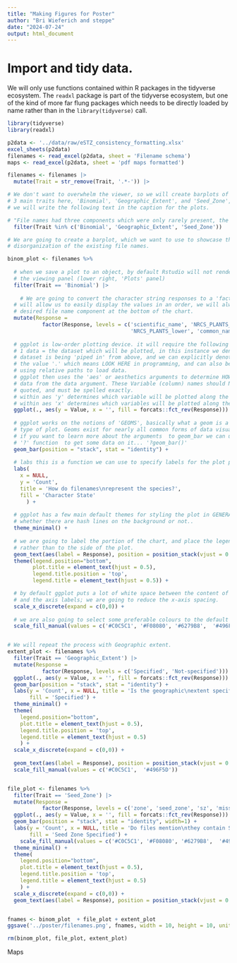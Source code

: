 ```yaml
---
title: "Making Figures for Poster"
author: "Bri Wieferich and steppe"
date: "2024-07-24"
output: html_document
---
```


# Import and tidy data. 

We will only use functions contained within R packages in the tidyverse ecosystem. 
The `readxl` package is part of the tidyverse ecosystem, but one of the kind of more
far flung packages which needs to be directly loaded by name rather than in the
`library(tidyverse)` call. 
```r
library(tidyverse)
library(readxl)
```

```r
p2data <- '../data/raw/eSTZ_consistency_formatting.xlsx'
excel_sheets(p2data)
filenames <- read_excel(p2data, sheet = 'Filename schema')
maps <- read_excel(p2data, sheet = 'pdf maps formatted')
```

```r

filenames <- filenames |> 
  mutate(Trait = str_remove(Trait, '.*-')) |>

# We don't want to overwhelm the viewer, so we will create barplots of just 
# 3 main traits here, 'Binomial', 'Geographic_Extent', and 'Seed_Zone', 
# we will write the following text in the caption for the plots.

# "File names had three components which were only rarely present, the resolution (3 times), the Coordinate Reference System (1 time), in one instance a file contained information on two species."
  filter(Trait %in% c('Binomial', 'Geographic_Extent', 'Seed_Zone')) 
```


```r

# We are going to create a barplot, which we want to use to showcase the current
# disorganization of the existing file names. 

binom_plot <- filenames %>% 
  
  # when we save a plot to an object, by default Rstudio will not render it into 
  # the viewing panel (lower right, 'Plots' panel)
  filter(Trait == 'Binomial') |>
  
    # We are going to convert the character string responses to a 'factor', this
  # will allow us to easily display the values in an order, we will always put the
  # desired file name component at the bottom of the chart. 
  mutate(Response = 
           factor(Response, levels = c('scientific_name', 'NRCS_PLANTS_upper', 
                                       'NRCS_PLANTS_lower', 'common_name'))) %>% 
  
  # ggplot is low-order plotting device. it will require the following arguments: 
  # 1 data = the dataset which will be plotted, in this instance we denote that the 
  # dataset is being 'piped in' from above, and we can explicitly denote that with
  # the value '.' which means LOOK HERE in programming, and can also be seen when
  # using relative paths to load data. 
  # ggplot then uses the 'aes' or aesthetics arguments to determine HOW it will plot
  # data from the data argument. These Variable (column) names should NEVER be
  # quoted, and must be spelled exactly. 
  # within aes 'y' determines which variable will be plotted along the Y axis
  # within aes 'x' determines which variables will be plotted along the X axis 
  ggplot(., aes(y = Value, x = '', fill = forcats::fct_rev(Response))) + 
  
  # ggplot works on the notions of 'GEOMS', basically what a geom is a different 
  # type of plot. Geoms exist for nearly all common forms of data visualization 
  # if you want to learn more about the arguments  to geom_bar we can use the 
  # '?' function  to get some data on it... '?geom_bar()'
  geom_bar(position = "stack", stat = "identity") + 
  
  # labs this is a function we can use to specify labels for the plot parameters
  labs(
    x = NULL,
    y = 'Count', 
    title = 'How do filenames\nrepresent the species?', 
    fill = 'Character State'
      ) + 
  
  # ggplot has a few main default themes for styling the plot in GENERAL, e.g. 
  # whether there are hash lines on the background or not.. 
  theme_minimal() + 
  
  # we are going to label the portion of the chart, and place the legend beneath
  # rather than to the side of the plot. 
  geom_text(aes(label = Response), position = position_stack(vjust = 0.5)) +
  theme(legend.position="bottom", 
        plot.title = element_text(hjust = 0.5),
        legend.title.position = 'top', 
        legend.title = element_text(hjust = 0.5)) +

  # by default ggplot puts a lot of white space between the content of the plot
  # and the axis labels; we are going to reduce the x-axis spacing. 
  scale_x_discrete(expand = c(0,0)) +
  
  # we are also going to select some preferable colours to the default scheme
  scale_fill_manual(values = c('#C0C5C1', '#F08080', '#6279B8',  '#496F5D'))


# We will repeat the process with Geographic extent. 
extent_plot <- filenames %>% 
  filter(Trait == 'Geographic_Extent') |>
  mutate(Response = 
           factor(Response, levels = c('Specified', 'Not-specified'))) %>% 
  ggplot(., aes(y = Value, x = '', fill = forcats::fct_rev(Response))) + 
  geom_bar(position = "stack", stat = "identity") + 
  labs(y = 'Count', x = NULL, title = 'Is the geographic\nextent specified?', 
       fill = 'Specified') +
  theme_minimal() +
  theme(
    legend.position="bottom", 
    plot.title = element_text(hjust = 0.5),
    legend.title.position = 'top', 
    legend.title = element_text(hjust = 0.5)
    ) + 
  scale_x_discrete(expand = c(0,0)) +
  
  geom_text(aes(label = Response), position = position_stack(vjust = 0.5)) +
  scale_fill_manual(values = c('#C0C5C1',  '#496F5D')) 


file_plot <- filenames %>% 
  filter(Trait == 'Seed_Zone') |>
  mutate(Response = 
           factor(Response, levels = c('zone', 'seed_zone', 'sz', 'missing'))) %>% 
  ggplot(., aes(y = Value, x = '', fill = forcats::fct_rev(Response))) + 
  geom_bar(position = "stack", stat = "identity", width=1) + 
  labs(y = 'Count', x = NULL, title = 'Do files mention\nthey contain STZs?', 
       fill = 'Seed Zone Specified') + 
    scale_fill_manual(values = c('#C0C5C1', '#F08080', '#6279B8',  '#496F5D'))+
  theme_minimal() +
  theme(
    legend.position="bottom", 
    plot.title = element_text(hjust = 0.5),
    legend.title.position = 'top', 
    legend.title = element_text(hjust = 0.5)
    ) + 
  scale_x_discrete(expand = c(0,0)) +
  geom_text(aes(label = Response), position = position_stack(vjust = 0.5)) 


fnames <- binom_plot  + file_plot + extent_plot
ggsave('../poster/filenames.png', fnames, width = 10, height = 10, units = 'in')

rm(binom_plot, file_plot, extent_plot)
```

Maps 

```r

```


